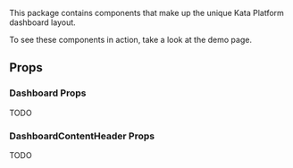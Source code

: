 
This package contains components that make up the unique Kata Platform dashboard layout.

To see these components in action, take a look at the <Link to="/demo">demo page</Link>.

## Props

### Dashboard Props

TODO

### DashboardContentHeader Props

TODO
